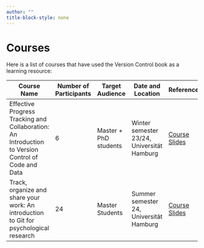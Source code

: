 ```yaml
---
author: ""
title-block-style: none
---
```


# Courses {.unnumbered}

Here is a list of courses that have used the Version Control book as a learning resource:

| Course Name                                                                                        | Number of Participants | Target Audience       | Date and Location                          | References                      |
|--------------|----------------|--------------|--------------|--------------|
| Effective Progress Tracking and Collaboration: An Introduction to Version Control of Code and Data | 6                      | Master + PhD students | Winter semester 23/24, Universität Hamburg | [Course Slides](https://lennartwittkuhn.com/version-control-course-uhh-ws23/) |
| Track, organize and share your work: An introduction to Git for psychological research             | 24                     | Master Students       | Summer semester 24, Universität Hamburg    | [Course Slides](https://lennartwittkuhn.com/version-control-course-uhh-ss24/) |
